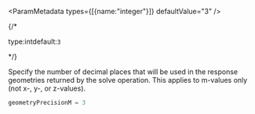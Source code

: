 
<ParamMetadata types={[{name:"integer"}]} defaultValue="3" />

{/* <p class="space-x-2"><span class="font-sm text-color-3">type:int</span><span class="font-bold text-[#6d29cc]">default:`3`</span></p> */}

Specify the number of decimal places that will be used in the response geometries returned by the solve operation. This applies to m-values only (not x-, y-, or z-values).

```javascript
geometryPrecisionM = 3
```